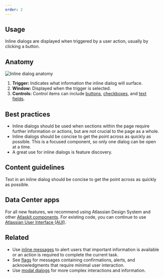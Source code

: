 ```yaml
---
order: 2
---
```


## Usage

Inline dialogs are displayed when triggered by a user action, usually by clicking a button.

## Anatomy

![Inline dialog anatomy](images/inline-dialog-anatomy.png)

1. **Trigger:** Indicates what information the inline dialog will surface.
2. **Window:** Displayed when the trigger is selected.
3. **Controls:** Control items can include [buttons](/components/button),
   [checkboxes](/components/checkbox), and [text fields](/components/textfield).

## Best practices

- Inline dialogs should be used when sections within the page require further information or
  actions, but are not crucial to the page as a whole.
- Inline dialogs should be concise to get the point across as quickly as possible. This is a focused
  component, so only one dialog can be open at a time.
- A great use for inline dialogs is feature discovery.

## Content guidelines

Text in an inline dialog should be concise to get the point across as quickly as possible.

## Data Center apps

For all new features, we recommend using Atlassian Design System and other
[Atlaskit components](https://atlaskit.atlassian.com/). For existing code, you can continue to use
[Atlassian User Interface (AUI)](https://aui.atlassian.com/).

## Related

- Use [inline messages](/components/inline-message) to alert users that important information is
  available or an action is required to complete the current task.
- See [flags](/components/flag) for messages containing confirmations, alerts, and acknowledgments
  that require minimal user interaction.
- Use [modal dialogs](/components/modal-dialog) for more complex interactions and information.
